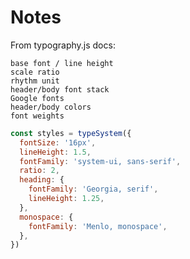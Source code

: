 
# Notes

From typography.js docs:

```
base font / line height
scale ratio
rhythm unit
header/body font stack
Google fonts
header/body colors
font weights
```

```js
const styles = typeSystem({
  fontSize: '16px',
  lineHeight: 1.5,
  fontFamily: 'system-ui, sans-serif',
  ratio: 2,
  heading: {
    fontFamily: 'Georgia, serif',
    lineHeight: 1.25,
  },
  monospace: {
    fontFamily: 'Menlo, monospace',
  },
})
```
